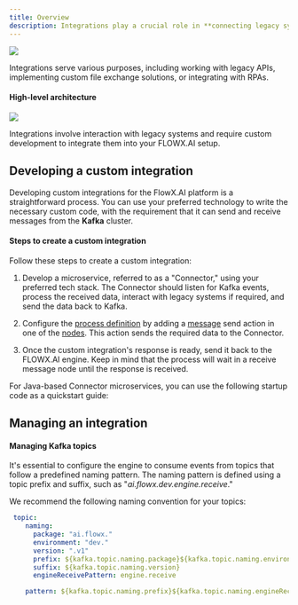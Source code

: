 ```yaml
---
title: Overview
description: Integrations play a crucial role in **connecting legacy systems** or **third-party applications** to the **FlowX Engine**. They enable seamless communication by leveraging custom code and the **Kafka** messaging system.
---
```


![](https://s3.eu-west-1.amazonaws.com/docx.flowx.ai/3.5/custom_intg.svg)

Integrations serve various purposes, including working with legacy APIs, implementing custom file exchange solutions, or integrating with RPAs.

#### High-level architecture 

![](https://s3.eu-west-1.amazonaws.com/docx.flowx.ai/platform-deep-dive/intgr_final.png)

Integrations involve interaction with legacy systems and require custom development to integrate them into your FLOWX.AI setup.

## Developing a custom integration

Developing custom integrations for the FlowX.AI platform is a straightforward process. You can use your preferred technology to write the necessary custom code, with the requirement that it can send and receive messages from the **Kafka** cluster.

#### Steps to create a custom integration

Follow these steps to create a custom integration:

1. Develop a microservice, referred to as a "Connector," using your preferred tech stack. The Connector should listen for Kafka events, process the received data, interact with legacy systems if required, and send the data back to Kafka.

2. Configure the [process definition](../../building-blocks/process/process-definition) by adding a [message](../../building-blocks/node/message-send-received-task-node) send action in one of the [nodes](../../building-blocks/node/node). This action sends the required data to the Connector.

3. Once the custom integration's response is ready, send it back to the FLOWX.AI engine. Keep in mind that the process will wait in a receive message node until the response is received.

For Java-based Connector microservices, you can use the following startup code as a quickstart guide:

<Card title="Quickstart connector" href="https://github.com/flowx-ai/quickstart-connector" icon ="link">
</Card>

## Managing an integration

#### Managing Kafka topics

It's essential to configure the engine to consume events from topics that follow a predefined naming pattern. The naming pattern is defined using a topic prefix and suffix, such as "*ai.flowx.dev.engine.receive*."

<Tip>
We recommend the following naming convention for your topics:

```yaml
 topic:
    naming:
      package: "ai.flowx."
      environment: "dev."
      version: ".v1"
      prefix: ${kafka.topic.naming.package}${kafka.topic.naming.environment}
      suffix: ${kafka.topic.naming.version}
      engineReceivePattern: engine.receive

    pattern: ${kafka.topic.naming.prefix}${kafka.topic.naming.engineReceivePattern}*
```
</Tip>